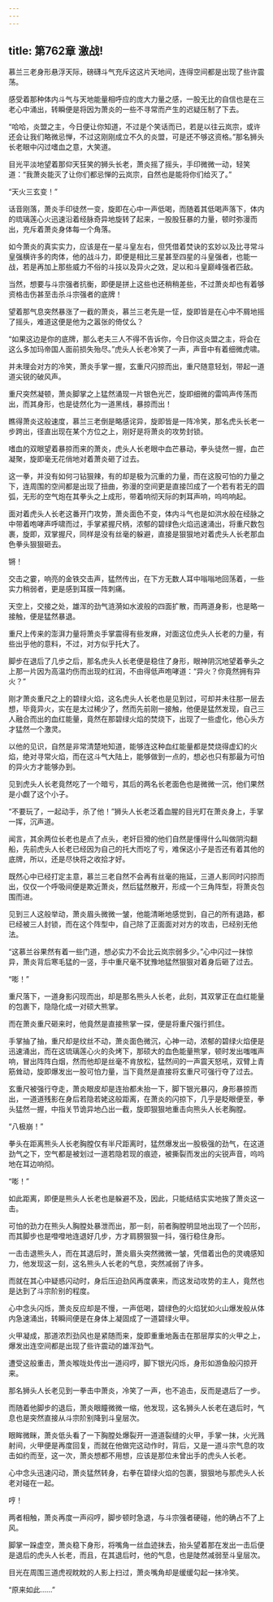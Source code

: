 ```yaml
---
---
---
```

title: 第762章 激战!
---



慕兰三老身形悬浮天际，磅礴斗气充斥这这片天地间，连得空间都是出现了些许震荡。

感受着那种体内斗气与天地能量相呼应的庞大力量之感，一股无比的自信也是在三老心中涌出，转瞬便是将因为萧炎的一些不寻常而产生的迟疑压制了下去。

“哈哈，炎盟之主，今日便让你知道，不过是个笑话而已，若是以往云岚宗，或许还会让我们略微忌惮，不过这刚刚成立不久的炎盟，可是还不够这资格。”那名狮头长老眼中闪过嗜血之意，大笑道。

目光平淡地望着那仰天狂笑的狮头长老，萧炎摇了摇头，手印微微一动，轻笑道：“我萧炎能灭了让你们都忌惮的云岚宗，自然也是能将你们给灭了。”

“天火三玄变！”

话音刚落，萧炎手印徒然一变，旋即在心中一声低喝，而随着其低喝声落下，体内的琉璃莲心火迅速沿着经脉奇异地旋转了起来，一股股狂暴的力量，顿时弥漫而出，充斥着萧炎身体每一个角落。

如今萧炎的真实实力，应该是在一星斗皇左右，但凭借着焚诀的玄妙以及比寻常斗皇强横许多的肉体，他的战斗力，即便是相比三星甚至四星的斗皇强者，也能一战，若是再加上那些威力不俗的斗技以及异火之效，足以和斗皇巅峰强者匹敌。

当然，想要与斗宗强者抗衡，即便是拼上这些也还稍稍差些，不过萧炎却也有着够资格击伤甚至击杀斗宗强者的底牌！

望着那气息突然暴涨了一截的萧炎，慕兰三老先是一怔，旋即皆是在心中不屑地摇了摇头，难道这便是他为之嚣张的倚仗么？

“如果这边是你的底牌，那么老夫三人不得不告诉你，今日你这炎盟之主，将会在这么多加玛帝国人面前损失殆尽。”虎头人长老冷笑了一声，声音中有着细微虎啸。

并未理会对方的冷笑，萧炎手掌一握，玄重尺闪掠而出，重尺随意轻划，带起一道道尖锐的破风声。

重尺突然凝顿，萧炎脚掌之上猛然涌现一片银色光芒，旋即细微的雷鸣声传荡而出，而其身形，也是徒然化为一道黑线，暴掠而出！

瞧得萧炎这般速度，慕兰三老倒是略感诧异，旋即皆是一阵冷笑，那名虎头长老一步跨出，径直出现在某个方位之上，刚好是将萧炎的攻势封锁。

嗜血的双眼望着暴掠而来的萧炎，虎头人长老眼中血芒暴动，拳头徒然一握，血芒凝聚，旋即毫无花俏地对着萧炎砸了过去。

这一拳，并没有如何刁钻狠辣，有的却是极为沉重的力量，而在这股可怕的力量之下，连周围的空间都是出现了扭曲，弥漫的空间更是直接凹成了一个若有若无的圆弧，无形的空气炮在其拳头之上成形，带着响彻天际的刺耳声响，呜呜响起。

面对着虎头人长老这番开门攻势，萧炎面色不变，体内斗气也是如洪水般在经脉之中带着咆哮声呼啸而过，手掌紧握尺柄，浓郁的碧绿色火焰迅速涌出，将重尺数包裹，旋即，双掌握尺，同样是没有丝毫的躲避，直接是狠狠地对着虎头人长老那血色拳头狠狠砸去。

锵！

交击之霎，响亮的金铁交击声，猛然传出，在下方无数人耳中嗡嗡地回荡着，一些实力稍弱者，更是感到耳膜一阵刺痛。

天空上，交接之处，雄浑的劲气涟漪如水波般的四面扩散，而两道身影，也是略一接触，便是猛然暴退。

重尺上传来的澎湃力量将萧炎手掌震得有些发麻，对面这位虎头人长老的力量，有些出乎他的意料，不过，对方似乎托大了。

脚步在退后了几步之后，那名虎头人长老便是稳住了身形，眼神阴沉地望着拳头之上那一片因为高温灼伤而出现的红润，不由得低声咆哮道：“异火？你竟然拥有异火？”

刚才萧炎重尺之上的碧绿火焰，这名虎头人长老也是见到过，可却并未往那一层去想，毕竟异火，实在是太过稀少了，然而先前刚一接触，他便是猛然发现，自己三人融合而出的血红能量，竟然在那碧绿火焰的焚烧下，出现了一些虚化，他心头方才猛然一个激灵。

以他的见识，自然是非常清楚地知道，能够连这种血红能量都是焚烧得虚幻的火焰，绝对寻常火焰，而在这斗气大陆上，能够做到一点的，想必也只有那最为可怕的异火方才能够办到。

见到虎头人长老竟然吃了一个暗亏，其后的两名长老面色也是微微一沉，他们果然是小觑了这个小子。

“不要玩了，一起动手，杀了他！”狮头人长老泛着血腥的目光盯在萧炎身上，手掌一挥，沉声道。

闻言，其余两位长老也是点了点头，老奸巨猾的他们自然是懂得什么叫做阴沟翻船，先前虎头人长老已经因为自己的托大而吃了亏，难保这小子是否还有着其他的底牌，所以，还是尽快将之收拾才好。

既然心中已经打定主意，慕兰三老自然不会再有丝毫的拖延，三道人影同时闪掠而出，仅仅一个呼吸间便是欺近萧炎，然后猛然散开，形成一个三角阵型，将萧炎包围而进。

见到三人这般举动，萧炎眉头微微一皱，他能清晰地感觉到，自己的所有退路，都已经被三人封锁，而在这个阵型中，自己除了正面面对对方的攻击，已经别无他法。

“这慕兰谷果然有着一些门道，想必实力不会比云岚宗弱多少。”心中闪过一抹惊异，萧炎背后寒毛猛的一竖，手中重尺毫不犹豫地猛然狠狠对着身后砸了过去。

“嘭！”

重尺落下，一道身影闪现而出，却是那名熊头人长老，此刻，其双掌正在血红能量的包裹下，隐隐化成一对硕大熊掌。

而在萧炎重尺砸来时，他竟然是直接熊掌一探，便是将重尺强行抓住。

手掌抽了抽，重尺却是纹丝不动，萧炎面色微沉，心神一动，浓郁的碧绿火焰便是迅速涌出，而在这琉璃莲心火的灸烤下，那硕大的血色能量熊掌，顿时发出嗤嗤声响，冒出阵阵白烟，然而他却是丝毫不肯放松，猛然间的一声震天怒吼，双臂上青筋耸动，旋即爆发出一股可怕力量，当下竟然是直接将玄重尺可强行夺了过去。

玄重尺被强行夺走，萧炎眼皮却是连抬都未抬一下，脚下银光暴闪，身形暴掠而出，一道道残影在身后若隐若姥这般距离，在萧炎的闪掠下，几乎是眨眼便至，拳头猛然一握，中指关节诡异地凸出一截，旋即狠狠地重击向熊头人长老胸膛。

“八极崩！”

拳头在距离熊头人长老胸膛仅有半尺距离时，猛然爆发出一股极强的劲气，在这道劲气之下，空气都是被划过一道若隐若现的痕迹，被撕裂而发出的尖锐声音，呜呜地在耳边响彻。

“嘭！”

如此距离，即便是熊头人长老也是躲避不及，因此，只能结结实实地挨了萧炎这一击。

可怕的劲力在熊头人胸膛处暴泄而出，那一刻，前者胸膛明显地出现了一个凹形，而其脚步也是噔噔地连退好几步，方才肩膀狠狠一抖，强行稳住身形。

一击击退熊头人，而在其退后时，萧炎眉头突然微微一皱，凭借着出色的灵魂感知力，他发现这一刻，这名熊头人长老的气息，突然减弱了许多。

而就在其心中疑惑闪动时，身后压迫劲风再度袭来，而这发动攻势的主人，竟然也是达到了斗宗阶别的程度。

心中念头闪烁，萧炎反应却是不慢，一声低喝，碧绿色的火焰犹如火山爆发般从体内急速涌出，转瞬间便是在身体上凝固成了一道碧绿火甲。

火甲凝成，那道浓烈劲风也是紧随而来，旋即重重地轰击在那层厚实的火甲之上，爆发出连空间都是出现了些许震动的雄浑劲气。

遭受这般重击，萧炎喉咙处传出一道闷哼，脚下银光闪烁，身形如游鱼般闪掠开来。

那名狮头人长老见到一拳击中萧炎，冷笑了一声，也不追击，反而是退后了一步。

而随着他脚步的退后，萧炎眼瞳微微一缩，他发现，这名狮头人长老在退后时，气息也是突然直接从斗宗阶别降到斗皇层次。

眼眸微眯，萧炎低头看了一下胸膛处爆裂开一道道裂缝的火甲，手掌一抹，火光溅射间，火甲便是再度回复，而就在他做完这动作时，背后，又是一道斗宗气息的攻击如约而至，这一次，萧炎想都不用想，应该是那位未曾出手的虎头人长老。

心中念头迅速闪动，萧炎猛然转身，右拳在碧绿火焰的包裹，狠狠地与那虎头人长老对碰在一起。

哼！

两者相触，萧炎再度一声闷哼，脚步顿时急退，与斗宗强者硬碰，他的确占不了上风。

脚掌一跺虚空，萧炎稳下身形，将嘴角一丝血迹抹去，抬头望着那在发出一击后便是退后的虎头人长老，而且，在其退后时，他的气息，也是陡然减弱至斗皇层次。

目光在周围三道虎视眈眈的人影上扫过，萧炎嘴角却是缓缓勾起一抹冷笑。

“原来如此……”